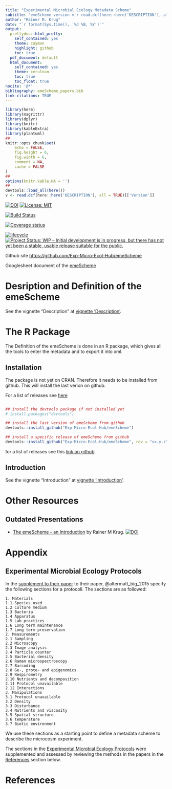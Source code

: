 ```yaml
---
title: "Experimental Microbial Ecology Metadata Scheme"
subtitle: "emeScheme version v`r read.dcf(here::here('DESCRIPTION'), all = TRUE)[['Version']]`"
author: "Rainer M. Krug"
date: "`r format(Sys.time(), '%d %B, %Y')`"
output:
  prettydoc::html_pretty:
    self_contained: yes 
    theme: cayman
    highlight: github
    toc: true
  pdf_document: default
  html_document:
    self_contained: yes
    theme: cerulean
    toc: true
    toc_float: true
nocite: '@*'
bibliography: emeScheme_papers.bib
link-citations: TRUE
---
```


```r
library(here)
library(magrittr)
library(dplyr)
library(knitr)
library(kableExtra)
library(plantuml)
##
knitr::opts_chunk$set(
	echo = FALSE,
	fig.height = 6,
	fig.width = 6,
	comment = NA,
	cache = FALSE
)
##
options(knitr.kable.NA = '')
##
devtools::load_all(here())
v <- read.dcf(here::here('DESCRIPTION'), all = TRUE)[['Version']]
```

[![DOI](https://zenodo.org/badge/156543918.svg)](https://zenodo.org/badge/latestdoi/156543918)
[![License: MIT](https://img.shields.io/badge/License-MIT-yellow.svg)](https://opensource.org/licenses/MIT)

[![Build Status](https://travis-ci.com/Exp-Micro-Ecol-Hub/emeScheme.svg?branch=master)](https://travis-ci.com/Exp-Micro-Ecol-Hub/emeScheme)
<!-- [![AppVeyor build status](https://ci.appveyor.com/api/projects/status/github/Exp-Micro-Ecol-Hub/emeScheme?branch=master&svg=true)](https://ci.appveyor.com/project/Exp-Micro-Ecol-Hub/emeScheme) -->

[![Coverage status](https://codecov.io/gh/Exp-Micro-Ecol-Hub/emeScheme/branch/master/graph/badge.svg)](https://codecov.io/github/Exp-Micro-Ecol-Hub/emeScheme?branch=master)

[![lifecycle](https://img.shields.io/badge/lifecycle-maturing-orange.png)](https://www.tidyverse.org/lifecycle/#mturing)
[![Project Status: WIP – Initial development is in progress, but there has not yet been a stable, usable release suitable for the public.](https://www.repostatus.org/badges/latest/wip.svg)](https://www.repostatus.org/#wip)

Github site [https://github.com/Exp-Micro-Ecol-Hub/emeScheme](https://github.com/Exp-Micro-Ecol-Hub/emeScheme)

Googlesheet document of the [emeScheme](https://docs.google.com/spreadsheets/d/1sCImO4VadNwNKuqgtC3CPksS95Tl6SJVtY78aFo9gLg)

# Desription and Definition of the emeScheme
See the vignette "Description" at <a href="description.html" target="_blank">vignette 'Description'</a>.


# The R Package
The Definition of the emeScheme is done in an R package, which gives all the tools to enter the metadata and to export it into xml.

## Installation

The package is not yet on CRAN. Therefore it needs to be installed from github. This will install the last verion on github. 

For a list of releases see [here](https://github.com/Exp-Micro-Ecol-Hub/emeScheme/releases)

```r

```

```r
## install the devtools package if not installed yet
# install.packages("devtools")

## install the last version of emeScheme from github
devtools::install_github("Exp-Micro-Ecol-Hub/emeScheme")

## install a specific release of emeScheme from github
devtools::install_github("Exp-Micro-Ecol-Hub/emeScheme", rev = "vx.y.z")
```

for a list of releases see this [link on github](https://github.com/Exp-Micro-Ecol-Hub/emeScheme/tags).

## Introduction

See the vignette "Introduction" at <a href="introduction.html" target="_blank">vignette 'Introduction'</a>.

# Other Resources
## Outdated Presentations
* [The emeScheme - an Introduction](https://rkrug.github.io/emeScheme_Introduction/The_emeScheme.html) by Rainer M Krug. [![DOI](https://zenodo.org/badge/DOI/10.5281/zenodo.2247069.svg)](https://doi.org/10.5281/zenodo.2247069)


# Appendix
## Experimental Microbial Ecology Protocols
In the  [supplement to their paper](https://emeh-protocols.readthedocs.io/en/latest/) to their paper, @altermatt_big_2015 specify the following sections for a protocoll. The sections are as followed:

```
1. Materials
1.1 Species used
1.2 Culture medium
1.3 Bacteria
1.4 Apparatus
1.5 Lab practices
1.6 Long term maintenance
1.7 Long term preservation
2. Measurements
2.1 Sampling
2.2 Microscopy
2.3 Image analysis
2.4 Particle counter
2.5 Bacterial density
2.6 Raman microspectroscopy
2.7 Barcoding
2.8 Ge-, prote- and epigenomics
2.9 Respirometry
2.10 Nutrients and decomposition
2.11 Protocol unavailable
2.12 Interactions
3. Manipulations
3.1 Protocol unavailable
3.2 Density
3.3 Disturbance
3.4 Nutrients and viscosity
3.5 Spatial structure
3.6 temperature
3.7 Biotic environment
```

We use these sections as a starting point to define a metadata scheme to describe the microcosm experiment. 

The sections in the [Experimental Microbial Ecology Protocols] were supplemented and assessed by reviewing the methods in the papers in the [References] section below.

# References


